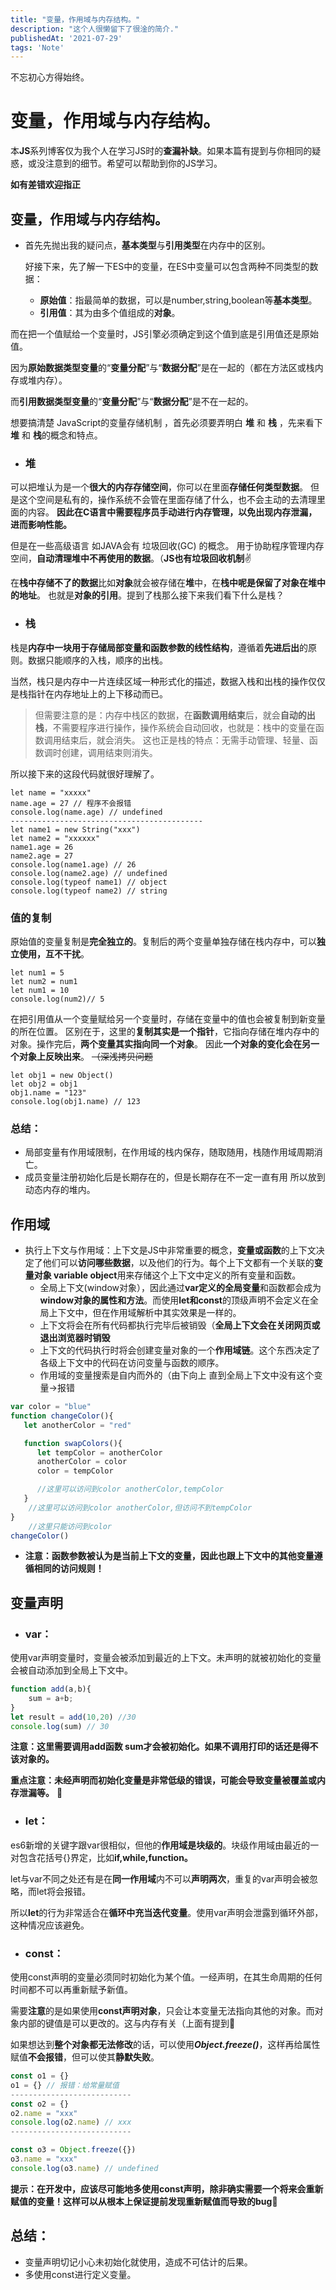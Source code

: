 ```yaml
---
title: "变量，作用域与内存结构。"
description: "这个人很懒留下了很淦的简介."
publishedAt: '2021-07-29'
tags: 'Note'
---
```


不忘初心方得始终。

# 变量，作用域与内存结构。
本**JS**系列博客仅为我个人在学习JS时的**查漏补缺**。如果本篇有提到与你相同的疑惑，或没注意到的细节。希望可以帮助到你的JS学习。

**如有差错欢迎指正**

## 变量，作用域与内存结构。

- 首先先抛出我的疑问点，**基本类型**与**引用类型**在内存中的区别。

	好接下来，先了解一下ES中的变量，在ES中变量可以包含两种不同类型的数据：
	- **原始值**：指最简单的数据，可以是number,string,boolean等**基本类型**。
	- **引用值**：其为由多个值组成的**对象**。

而在把一个值赋给一个变量时，JS引擎必须确定到这个值到底是引用值还是原始值。

因为**原始数据类型变量**的“**变量分配**”与“**数据分配**”是在一起的（都在方法区或栈内存或堆内存）。

而**引用数据类型变量**的“**变量分配**”与“**数据分配**”是不在一起的。

想要搞清楚 JavaScript的变量存储机制 ，首先必须要弄明白 **堆** 和 **栈** ，先来看下 **堆** 和 **栈**的概念和特点。

- ### 堆

可以把堆认为是一个**很大的内存存储空间**，你可以在里面**存储任何类型数据**。
但是这个空间是私有的，操作系统不会管在里面存储了什么，也不会主动的去清理里面的内容。
**因此在C语言中需要程序员手动进行内存管理，以免出现内存泄漏，进而影响性能。**

但是在一些高级语言 如JAVA会有 垃圾回收(GC) 的概念。
用于协助程序管理内存空间，**自动清理堆中不再使用的数据**。（**JS也有垃圾回收机制**✌

在**栈中存储不了的数据**比如**对象**就会被存储在**堆**中，在**栈中呢是保留了对象在堆中的地址**。
也就是**对象的引用**。提到了栈那么接下来我们看下什么是栈？

- ### 栈

栈是**内存中一块用于存储局部变量和函数参数的线性结构**，遵循着**先进后出**的原则。数据只能顺序的入栈，顺序的出栈。

当然，栈只是内存中一片连续区域一种形式化的描述，数据入栈和出栈的操作仅仅是栈指针在内存地址上的上下移动而已。

> 但需要注意的是：内存中栈区的数据，在**函数调用结束**后，就会**自动的出栈**，不需要程序进行操作，操作系统会自动回收，也就是：栈中的变量在函数调用结束后，就会消失。 这也正是栈的特点：无需手动管理、轻量、函数调时创建，调用结束则消失。

所以接下来的这段代码就很好理解了。
```JS
let name = "xxxxx"
name.age = 27 // 程序不会报错
console.log(name.age) // undefined
-------------------------------------------
let name1 = new String("xxx")
let name2 = "xxxxxx"
name1.age = 26
name2.age = 27
console.log(name1.age) // 26
console.log(name2.age) // undefined
console.log(typeof name1) // object
console.log(typeof name2) // string
```
### 值的复制

原始值的变量复制是**完全独立的**。复制后的两个变量单独存储在栈内存中，可以**独立使用，互不干扰**。
```JS
let num1 = 5
let num2 = num1 
let num1 = 10
console.log(num2)// 5
```

在把引用值从一个变量赋给另一个变量时，存储在变量中的值也会被复制到新变量的所在位置。
区别在于，这里的**复制其实是一个指针**，它指向存储在堆内存中的对象。操作完后，**两个变量其实指向同一个对象**。
因此**一个对象的变化会在另一个对象上反映出来**。 ~~（深浅拷贝问题~~
```JS
let obj1 = new Object()
let obj2 = obj1
obj1.name = "123"
console.log(obj1.name) // 123
```

### 总结：
- 局部变量有作用域限制，在作用域的栈内保存，随取随用，栈随作用域周期消亡。
- 成员变量注册初始化后是长期存在的，但是长期存在不一定一直有用  所以放到动态内存的堆内。


## 作用域

- 执行上下文与作用域：上下文是JS中非常重要的概念，**变量或函数**的上下文决定了他们可以**访问哪些数据**，以及他们的行为。每个上下文都有一个关联的**变量对象 variable object**用来存储这个上下文中定义的所有变量和函数。
	- 全局上下文(window对象），因此通过**var定义的全局变量**和函数都会成为**window对象的属性和方法**。而使用**let和const**的顶级声明不会定义在全局上下文中，但在作用域解析中其实效果是一样的。
	- 上下文将会在所有代码都执行完毕后被销毁（**全局上下文会在关闭网页或退出浏览器时销毁**
	- 上下文的代码执行时将会创建变量对象的一个**作用域链**。这个东西决定了各级上下文中的代码在访问变量与函数的顺序。
	- 作用域的变量搜索是自内而外的（由下向上 直到全局上下文中没有这个变量->报错

```js
var color = "blue"
function changeColor(){
   let anotherColor = "red"

   function swapColors(){
      let tempColor = anotherColor
      anotherColor = color
      color = tempColor

      //这里可以访问到color anotherColor,tempColor
   }
	//这里可以访问到color anotherColor,但访问不到tempColor
}
	//这里只能访问到color
changeColor()
```

- **注意：函数参数被认为是当前上下文的变量，因此也跟上下文中的其他变量遵循相同的访问规则！**

## 变量声明

- ### var：
使用var声明变量时，变量会被添加到最近的上下文。未声明的就被初始化的变量会被自动添加到全局上下文中。

```js
function add(a,b){
	sum = a+b;
}
let result = add(10,20) //30
console.log(sum) // 30
```
**注意：这里需要调用add函数 sum才会被初始化。如果不调用打印的话还是得不该对象的。**

**重点注意：未经声明而初始化变量是非常低级的错误，可能会导致变量被覆盖或内存泄漏等。** 🤯

- ### let：
es6新增的关键字跟var很相似，但他的**作用域是块级的**。块级作用域由最近的一对包含花括号{}界定，比如**if,while,function。**

let与var不同之处还有是在**同一作用域**内不可以**声明两次**，重复的var声明会被忽略，而let将会报错。

所以**let**的行为非常适合在**循环中充当迭代变量**。使用var声明会泄露到循环外部，这种情况应该避免。

- ### const：
使用const声明的变量必须同时初始化为某个值。一经声明，在其生命周期的任何时间都不可以再重新赋予新值。

需要**注意**的是如果使用**const声明对象**，只会让本变量无法指向其他的对象。而对象内部的键值是可以更改的。这与内存有关（上面有提到🐷

如果想达到**整个对象都无法修改**的话，可以使用***Object.freeze()***，这样再给属性赋值**不会报错**，但可以使其**静默失败**。

```js
const o1 = {}
o1 = {} // 报错：给常量赋值
---------------------------
const o2 = {}
o2.name = "xxx"
console.log(o2.name) // xxx
---------------------------

const o3 = Object.freeze({})
o3.name = "xxx"
console.log(o3.name) // undefined
```

**提示：在开发中，应该尽可能地多使用const声明，除非确实需要一个将来会重新赋值的变量！这样可以从根本上保证提前发现重新赋值而导致的bug**💋

## 总结：
- 变量声明切记小心未初始化就使用，造成不可估计的后果。
- 多使用const进行定义变量。

